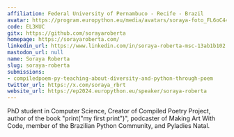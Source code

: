 ```yaml
---
affiliation: Federal University of Pernambuco - Recife - Brazil
avatar: https://program.europython.eu/media/avatars/soraya-foto_FL6oC44.jpeg
code: EL3KUC
gitx: https://github.com/sorayaroberta
homepage: https://sorayaroberta.com/
linkedin_url: https://www.linkedin.com/in/soraya-roberta-msc-13ab1b102
mastodon_url: null
name: Soraya Roberta
slug: soraya-roberta
submissions:
- compiledpoem-py-teaching-about-diversity-and-python-through-poem
twitter_url: https://x.com/soraya_rbrt
website_url: https://ep2024.europython.eu/speaker/soraya-roberta
---
```


PhD student in Computer Science, Creator of Compiled Poetry Project, author of the book "print("my first print")", podcaster of Making Art With Code, member of the Brazilian Python Community, and Pyladies Natal.
